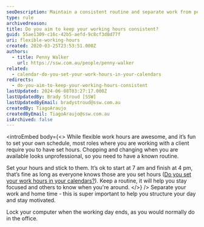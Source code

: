 ```yaml
---
seoDescription: Maintain a consistent routine and separate work from personal life to stay focused and motivated.
type: rule
archivedreason:
title: Do you aim to keep your working hours consistent?
guid: 55ae1309-c16c-42b5-aefd-9c8cf3d8d77f
uri: flexible-working-hours
created: 2020-03-25T23:53:51.000Z
authors:
  - title: Penny Walker
    url: https://ssw.com.au/people/penny-walker
related:
  - calendar-do-you-set-your-work-hours-in-your-calendars
redirects:
  - do-you-aim-to-keep-your-working-hours-consistent
lastUpdated: 2024-06-08T03:27:17.000Z
lastUpdatedBy: Brady Stroud [SSW]
lastUpdatedByEmail: bradystroud@ssw.com.au
createdBy: TiagoAraujo
createdByEmail: TiagoAraujo@ssw.com.au
isArchived: false
---
```


<introEmbed
  body={<>
While flexible work hours are awesome, and it’s fun to set your own schedule, most roles where you are working with a client require you to have set hours. Chopping and changing when you are available looks unprofessional, so you need to have a known routine.

Set your hours and stick to them. It’s ok to start at 7 am and finish at 4 pm, that’s fine as long as everyone knows those are you set hours ([Do you set your work hours in your calendars?](/calendar-do-you-set-your-work-hours-in-your-calendars)). Keep a routine, it will help you stay focused and others to know when you're around.
  </>}
/>
Separate your work and home time - this is super important to help you structure your day and stay motivated.

Lock your computer when the working day ends, as you would normally do in the office.
